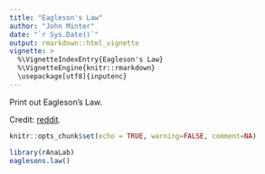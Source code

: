 ```yaml
---
title: "Eagleson's Law"
author: "John Minter"
date: "`r Sys.Date()`"
output: rmarkdown::html_vignette
vignette: >
  %\VignetteIndexEntry{Eagleson's Law}
  %\VignetteEngine{knitr::rmarkdown}
  \usepackage[utf8]{inputenc}
---
```


Print out Eagleson's Law.

Credit: [reddit](https://i.redd.it/n7dqgq1zwm3z.png).

```r
knitr::opts_chunk$set(echo = TRUE, warning=FALSE, comment=NA)
```


```r
library(rAnaLab)
eaglesons.law()
```

